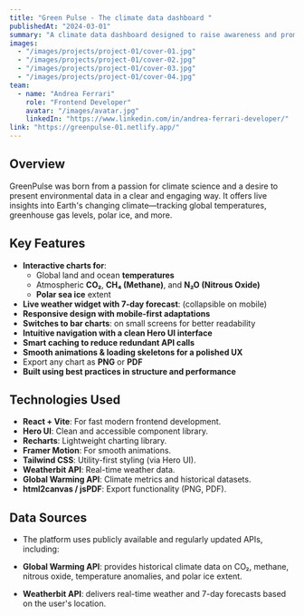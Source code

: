 ```yaml
---
title: "Green Pulse - The climate data dashboard "
publishedAt: "2024-03-01"
summary: "A climate data dashboard designed to raise awareness and promote action through science and design."
images:
  - "/images/projects/project-01/cover-01.jpg"
  - "/images/projects/project-01/cover-02.jpg"
  - "/images/projects/project-01/cover-03.jpg"
  - "/images/projects/project-01/cover-04.jpg"
team:
  - name: "Andrea Ferrari"
    role: "Frontend Developer"
    avatar: "/images/avatar.jpg"
    linkedIn: "https://www.linkedin.com/in/andrea-ferrari-developer/"
link: "https://greenpulse-01.netlify.app/"
---
```


## Overview

GreenPulse was born from a passion for climate science and a desire to present environmental data in a clear and engaging way. It offers live insights into Earth's changing climate—tracking global temperatures, greenhouse gas levels, polar ice, and more.

## Key Features

- **Interactive charts for**:
  - Global land and ocean **temperatures**
  - Atmospheric **CO₂**, **CH₄ (Methane)**, and **N₂O (Nitrous Oxide)**
  - **Polar sea ice** extent
- **Live weather widget with 7-day forecast**: (collapsible on mobile)
- **Responsive design with mobile-first adaptations**
- **Switches to bar charts**: on small screens for better readability
- **Intuitive navigation with a clean Hero UI interface**
- **Smart caching to reduce redundant API calls**
- **Smooth animations & loading skeletons for a polished UX**
- Export any chart as **PNG** or **PDF**
- **Built using best practices in structure and performance**

## Technologies Used

- **React + Vite**: For fast modern frontend development.
- **Hero UI**: Clean and accessible component library.
- **Recharts**: Lightweight charting library.
- **Framer Motion**: For smooth animations.
- **Tailwind CSS**: Utility-first styling (via Hero UI).
- **Weatherbit API**: Real-time weather data.
- **Global Warming API**: Climate metrics and historical datasets.
- **html2canvas / jsPDF**: Export functionality (PNG, PDF).

## Data Sources

- The platform uses publicly available and regularly updated APIs, including:

- **Global Warming API**: provides historical climate data on CO₂, methane, nitrous oxide, temperature anomalies, and polar ice extent.
- **Weatherbit API**: delivers real-time weather and 7-day forecasts based on the user's location.
